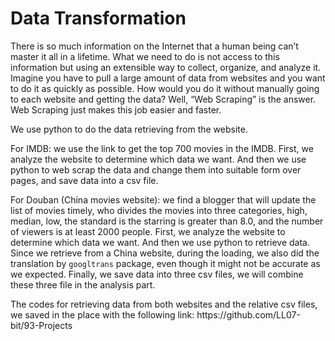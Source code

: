 # Data Transformation

There is so much information on the Internet that a human being can’t master it all in a lifetime. What we need to do is not access to this information but using an extensible way to collect, organize, and analyze it. Imagine you have to pull a large amount of data from websites and you want to do it as quickly as possible. How would you do it without manually going to each website and getting the data? Well, “Web Scraping” is the answer. Web Scraping just makes this job easier and faster.

We use python to do the data retrieving from the website.

For IMDB:
we use the link to get the top 700 movies in the IMDB. First, we analyze the website to determine which data we want. And then we use python to web scrap the data and change them into suitable form over pages, and save data into a csv file.

For Douban (China movies website):
we find a blogger that will update the list of movies timely, who divides the movies into three categories, high, median, low, the standard is the starring is greater than 8.0, and the number of viewers is at least 2000 people.
First, we analyze the website to determine which data we want. And then we use python to retrieve data. Since we retrieve from a China website, during the loading, we also did the translation by `googltrans` package, even though it might not be accurate as we expected. Finally, we save data into three csv files, we will combine these three file in the analysis part.

The codes for retrieving data from both websites and the relative csv files, we saved in the place with the following link:
https://github.com/LL07-bit/93-Projects